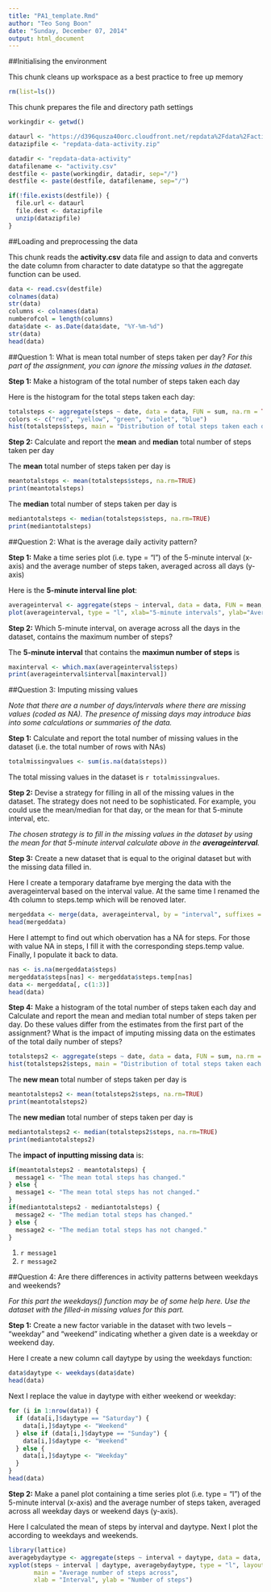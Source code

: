```yaml
---
title: "PA1_template.Rmd"
author: "Teo Song Boon"
date: "Sunday, December 07, 2014"
output: html_document
---
```


##Initialising the environment

This chunk cleans up workspace as a best practice to free up memory

```r
rm(list=ls())
```
This chunk prepares the file and directory path settings

```r
workingdir <- getwd()

dataurl <- "https://d396qusza40orc.cloudfront.net/repdata%2Fdata%2Factivity.zip"
datazipfile <- "repdata-data-activity.zip"

datadir <- "repdata-data-activity"
datafilename <- "activity.csv"
destfile <- paste(workingdir, datadir, sep="/")
destfile <- paste(destfile, datafilename, sep="/")

if(!file.exists(destfile)) {
  file.url <- dataurl
  file.dest <- datazipfile
  unzip(datazipfile)
}
```
##Loading and preprocessing the data

This chunk reads the **activity.csv** data file and assign to data and converts the date column from character to date datatype so that the aggregate function can be used.

```r
data <- read.csv(destfile)
colnames(data)
str(data)
columns <- colnames(data)
numberofcol = length(columns)
data$date <- as.Date(data$date, "%Y-%m-%d")
str(data)
head(data)
```

##Question 1: What is mean total number of steps taken per day?
*For this part of the assignment, you can ignore the missing values in the dataset.*  

**Step 1:** Make a histogram of the total number of steps taken each day  
  
Here is the histogram for the total steps taken each day:
```r
totalsteps <- aggregate(steps ~ date, data = data, FUN = sum, na.rm = TRUE)
colors <- c("red", "yellow", "green", "violet", "blue") 
hist(totalsteps$steps, main = "Distribution of total steps taken each day", xlab = "Range of steps", ylim = c(0, 30), col = colors)
```

**Step 2:** Calculate and report the **mean** and **median** total number of steps taken per day  

The **mean** total number of steps taken per day is  
```r
meantotalsteps <- mean(totalsteps$steps, na.rm=TRUE)
print(meantotalsteps)
```
  
The **median** total number of steps taken per day is  
```r
mediantotalsteps <- median(totalsteps$steps, na.rm=TRUE)
print(mediantotalsteps)
```

##Question 2: What is the average daily activity pattern?

**Step 1:** Make a time series plot (i.e. type = "l") of the 5-minute interval (x-axis) and the average number of steps taken, averaged across all days (y-axis) 
  
Here is the **5-minute interval line plot**:
```r
averageinterval <- aggregate(steps ~ interval, data = data, FUN = mean, na.rm = TRUE)
plot(averageinterval, type = "l", xlab="5-minute intervals", ylab="Average steps per interval", main="Average steps per interval", col = "red")
```

**Step 2:** Which 5-minute interval, on average across all the days in the dataset, contains the maximum number of steps?  
  
The **5-minute interval** that contains the **maximun number of steps** is
```r
maxinterval <- which.max(averageinterval$steps)
print(averageinterval$interval[maxinterval])
```

##Question 3: Imputing missing values

*Note that there are a number of days/intervals where there are missing values (coded as NA). The presence of missing days may introduce bias into some calculations or summaries of the data.*

**Step 1:** Calculate and report the total number of missing values in the dataset (i.e. the total number of rows with NAs)
```r
totalmissingvalues <- sum(is.na(data$steps))
```
The total missing values in the dataset is `r totalmissingvalues`.  
  
**Step 2:** Devise a strategy for filling in all of the missing values in the dataset. The strategy does not need to be sophisticated. For example, you could use the mean/median for that day, or the mean for that 5-minute interval, etc.  

*The chosen strategy is to fill in the missing values in the dataset by using the mean for that 5-minute interval calculate above in the **averageinterval**.*  

**Step 3:** Create a new dataset that is equal to the original dataset but with the missing data filled in.  

Here I create a temporary dataframe bye merging the data with the averageinterval based on the interval value. At the same time I renamed the 4th column to steps.temp which will be renoved later.  

```r
mergeddata <- merge(data, averageinterval, by = "interval", suffixes = c("", ".temp"))
head(mergeddata)
```

Here I attempt to find out which obervation has a NA for steps. For those with value NA in steps, I fill it with the corresponding steps.temp value. Finally, I populate it back to data.
```r
nas <- is.na(mergeddata$steps)
mergeddata$steps[nas] <- mergeddata$steps.temp[nas]
data <- mergeddata[, c(1:3)]
head(data)
```
  
**Step 4:** Make a histogram of the total number of steps taken each day and Calculate and report the mean and median total number of steps taken per day. Do these values differ from the estimates from the first part of the assignment? What is the impact of imputing missing data on the estimates of the total daily number of steps?  
```r
totalsteps2 <- aggregate(steps ~ date, data = data, FUN = sum, na.rm = TRUE)
hist(totalsteps2$steps, main = "Distribution of total steps taken each day", xlab = "Range of steps", ylim = c(0, 50), col = colors)
```

The **new mean** total number of steps taken per day is  
```r
meantotalsteps2 <- mean(totalsteps2$steps, na.rm=TRUE)
print(meantotalsteps2)
```
  
The **new median** total number of steps taken per day is  
```r
mediantotalsteps2 <- median(totalsteps2$steps, na.rm=TRUE)
print(mediantotalsteps2)
```

The **impact of inputting missing data** is:  
```r
if(meantotalsteps2 - meantotalsteps) {
  message1 <- "The mean total steps has changed."
} else {
  message1 <- "The mean total steps has not changed."
}
if(mediantotalsteps2 - mediantotalsteps) {
  message2 <- "The median total steps has changed."
} else {
  message2 <- "The median total steps has not changed."
}
```
1. `r message1`
2. `r message2`

##Question 4: Are there differences in activity patterns between weekdays and weekends?

*For this part the weekdays() function may be of some help here. Use the dataset with the filled-in missing values for this part.*  

**Step 1:** Create a new factor variable in the dataset with two levels -- "weekday" and "weekend" indicating whether a given date is a weekday or weekend day.  

Here I create a new column call daytype by using the weekdays function:  
```r
data$daytype <- weekdays(data$date)
head(data)
```

Next I replace the value in daytype with either weekend or weekday:  
```r
for (i in 1:nrow(data)) {
  if (data[i,]$daytype == "Saturday") {
    data[i,]$daytype <- "Weekend"
  } else if (data[i,]$daytype == "Sunday") {
    data[i,]$daytype <- "Weekend"
  } else {
    data[i,]$daytype <- "Weekday"
  }
}
head(data)
```

**Step 2:** Make a panel plot containing a time series plot (i.e. type = "l") of the 5-minute interval (x-axis) and the average number of steps taken, averaged across all weekday days or weekend days (y-axis). 

Here I calculated the mean of steps by interval and daytype. Next I plot the according to weekdays and weekends.  
```r
library(lattice)
averagebydaytype <- aggregate(steps ~ interval + daytype, data = data, FUN = mean)
xyplot(steps ~ interval | daytype, averagebydaytype, type = "l", layout = c(1, 2),
       main = "Average number of steps across",
       xlab = "Interval", ylab = "Number of steps")

```
